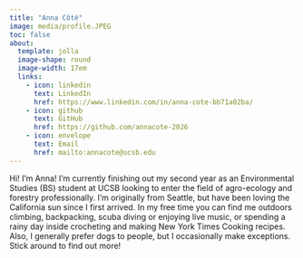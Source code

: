 ```yaml
---
title: "Anna Côté"
image: media/profile.JPEG
toc: false
about: 
  template: jolla
  image-shape: round
  image-width: 17em
  links:
    - icon: linkedin 
      text: LinkedIn
      href: https://www.linkedin.com/in/anna-cote-bb71a02ba/
    - icon: github 
      text: GitHub
      href: https://github.com/annacote-2026
    - icon: envelope
      text: Email
      href: mailto:annacote@ucsb.edu
---
```


Hi! I'm Anna! I'm currently finishing out my second year as an Environmental Studies (BS) student at UCSB looking to enter the field of agro-ecology and forestry professionally. I'm originally from Seattle, but have been loving the California sun since I first arrived. In my free time you can find me outdoors climbing, backpacking, scuba diving or enjoying live music, or spending a rainy day inside crocheting and making New York Times Cooking recipes. Also, I generally prefer dogs to people, but I occasionally make exceptions. Stick around to find out more!




